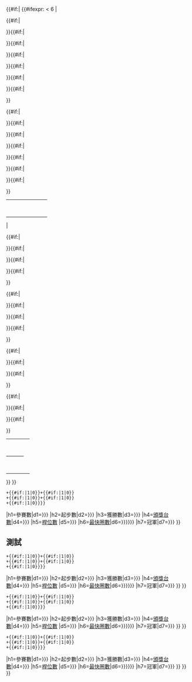 {{#if:{{{d1|}}}{{{d2|}}}{{{d3|}}}{{{d4|}}}{{{d5|}}}{{{d6|}}}{{{d7|}}}|
{{#ifexpr:{{{count|0}}} < 6
|<table class="wikitable" style="width:100%; margin:0;text-align:center;"><tr>
{{#if:{{{d1|}}}|<th scope=col>{{{h1|}}}</th>
}}{{#if:{{{d2|}}}|<th scope=col>{{{h2|}}}</th>
}}{{#if:{{{d3|}}}|<th scope=col>{{{h3|}}}</th>
}}{{#if:{{{d4|}}}|<th scope=col>{{{h4|}}}</th>
}}{{#if:{{{d5|}}}|<th scope=col>{{{h5|}}}</th>
}}{{#if:{{{d6|}}}|<th scope=col>{{{h6|}}}</th>
}}{{#if:{{{d7|}}}|<th scope=col>{{{h7|}}}</th>
}}</tr><tr>
{{#if:{{{d1|}}}|<td>{{{d1}}}</td>
}}{{#if:{{{d2|}}}|<td>{{{d2}}}</td>
}}{{#if:{{{d3|}}}|<td>{{{d3}}}</td>
}}{{#if:{{{d4|}}}|<td>{{{d4}}}</td>
}}{{#if:{{{d5|}}}|<td>{{{d5}}}</td>
}}{{#if:{{{d6|}}}|<td>{{{d6}}}</td>
}}{{#if:{{{d7|}}}|<td>{{{d7}}}</td>
}}</tr></table>
|<table class="wikitable" style="width:100%; margin:0;text-align:center;"><tr>
{{#if:{{{d1|}}}|<th scope=col>{{{h1|}}}</th>
}}{{#if:{{{d2|}}}|<th scope=col>{{{h2|}}}</th>
}}{{#if:{{{d3|}}}|<th scope=col>{{{h3|}}}</th>
}}{{#if:{{{d4|}}}|<th scope=col>{{{h4|}}}</th>
}}</tr><tr>
{{#if:{{{d1|}}}|<td>{{{d1}}}</td>
}}{{#if:{{{d2|}}}|<td>{{{d2}}}</td>
}}{{#if:{{{d3|}}}|<td>{{{d3}}}</td>
}}{{#if:{{{d4|}}}|<td>{{{d4}}}</td>
}}</tr><tr>
{{#if:{{{d5|}}}|<th scope=col>{{{h5|}}}</th>
}}{{#if:{{{d6|}}}|<th scope=col>{{{h6|}}}</th>
}}{{#if:{{{d7|}}}|<th scope=col>{{{h7|}}}</th>
}}</tr><tr>
{{#if:{{{d5|}}}|<td>{{{d5}}}</td>
}}{{#if:{{{d6|}}}|<td>{{{d6}}}</td>
}}{{#if:{{{d7|}}}|<td>{{{d7}}}</td>
}}</tr></table>
}}
}}<noinclude>
{{documentation|content=
這是[[模板:Racing car]]的子模板，用於產生統計資料表。此子模板不應該被直接使用。

== 使用方法 ==
<pre>{{Racing car/statstable
|count={{#expr:
  {{#if:{{{Entries|}}}|1|0}}+{{#if:{{{Races|}}}|1|0}}
 +{{#if:{{{Wins|}}}|1|0}}+{{#if:{{{Poles|}}}|1|0}}
 +{{#if:{{{Fastest_laps|}}}|1|0}}+{{#if:{{{Podiums|}}}|1|0}}
 +{{#if:{{{Titles|}}}|1|0}}}}
|h1=參賽數|d1={{{entries|{{{Entries|}}}}}}
|h2=起步數|d2={{{races|{{{Races|}}}}}}
|h3=獲勝數|d3={{{wins|{{{Wins|}}}}}}
|h4=[[领奖台#赛车运动中的运用|頒獎台數]]|d4={{{podiums|{{{Podiums|}}}}}}
|h5=[[桿位|桿位數]] |d5={{{poles|{{{Poles|}}}}}}
|h6=[[最快圈速|最快圈數]]|d6={{{fastest laps|{{{Fastest laps|{{{Fastest_laps|}}}}}}}}}
|h7=冠軍|d7={{{titles|{{{Titles|}}}}}}
}}</pre>
== 測試 ==
{{Infobox
| above = Test 1
| data1 =
{{Racing car/statstable
|count={{#expr:
  {{#if:{{{Entries|}}}|1|0}}+{{#if:{{{Races|2}}}|1|0}}
 +{{#if:{{{Wins|3}}}|1|0}}+{{#if:{{{Poles|4}}}|1|0}}
 +{{#if:{{{Fastest_laps|5}}}|1|0}}+{{#if:{{{Podiums|}}}|1|0}}
 +{{#if:{{{Titles|}}}|1|0}}}}
|h1=參賽數|d1={{{entries|{{{Entries|}}}}}}
|h2=起步數|d2={{{races|{{{Races|}}}}}}
|h3=獲勝數|d3={{{wins|{{{Wins|}}}}}}
|h4=[[领奖台#赛车运动中的运用|頒獎台數]]|d4={{{podiums|{{{Podiums|}}}}}}
|h5=[[桿位|桿位數]] |d5={{{poles|{{{Poles|}}}}}}
|h6=[[最快圈速|最快圈數]]|d6={{{fastest laps|{{{Fastest laps|{{{Fastest_laps|}}}}}}}}}
|h7=冠軍|d7={{{titles|{{{Titles|}}}}}}
}}
}}
{{Infobox
| above = Test 2
| data1 =
{{Racing car/statstable
|count={{#expr:
  {{#if:{{{Entries|1}}}|1|0}}+{{#if:{{{Races|2}}}|1|0}}
 +{{#if:{{{Wins|3}}}|1|0}}+{{#if:{{{Poles|4}}}|1|0}}
 +{{#if:{{{Fastest_laps|5}}}|1|0}}+{{#if:{{{Podiums|6}}}|1|0}}
 +{{#if:{{{Titles|7}}}|1|0}}}}
|h1=參賽數|d1={{{entries|{{{Entries|}}}}}}
|h2=起步數|d2={{{races|{{{Races|}}}}}}
|h3=獲勝數|d3={{{wins|{{{Wins|}}}}}}
|h4=[[领奖台#赛车运动中的运用|頒獎台數]]|d4={{{podiums|{{{Podiums|}}}}}}
|h5=[[桿位|桿位數]] |d5={{{poles|{{{Poles|}}}}}}
|h6=[[最快圈速|最快圈數]]|d6={{{fastest laps|{{{Fastest laps|{{{Fastest_laps|}}}}}}}}}
|h7=冠軍|d7={{{titles|{{{Titles|}}}}}}
}}
}}
{{Infobox
| above = Test 3
| data1 =
{{Racing car/statstable
|count={{#expr:
  {{#if:{{{Entries|}}}|1|0}}+{{#if:{{{Races|2}}}|1|0}}
 +{{#if:{{{Wins|3}}}|1|0}}+{{#if:{{{Poles|4}}}|1|0}}
 +{{#if:{{{Fastest_laps|5}}}|1|0}}+{{#if:{{{Podiums|6}}}|1|0}}
 +{{#if:{{{Titles|7}}}|1|0}}}}
|h1=參賽數|d1={{{entries|{{{Entries|}}}}}}
|h2=起步數|d2={{{races|{{{Races|}}}}}}
|h3=獲勝數|d3={{{wins|{{{Wins|}}}}}}
|h4=[[领奖台#赛车运动中的运用|頒獎台數]]|d4={{{podiums|{{{Podiums|}}}}}}
|h5=[[桿位|桿位數]] |d5={{{poles|{{{Poles|}}}}}}
|h6=[[最快圈速|最快圈數]]|d6={{{fastest laps|{{{Fastest laps|{{{Fastest_laps|}}}}}}}}}
|h7=冠軍|d7={{{titles|{{{Titles|}}}}}}
}}
}}
}}</noinclude>